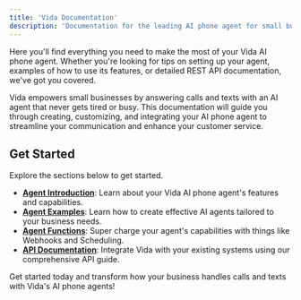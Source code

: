 ```yaml
---
title: 'Vida Documentation'
description: 'Documentation for the leading AI phone agent for small business. Answer calls and texts with an AI phone agent that always works and is never busy.'
---
```


Here you'll find everything you need to make the most of your Vida AI phone agent. Whether you're looking for tips on setting up your agent, examples of how to use its features, or detailed REST API documentation, we've got you covered.

Vida empowers small businesses by answering calls and texts with an AI agent that never gets tired or busy. This documentation will guide you through creating, customizing, and integrating your AI phone agent to streamline your communication and enhance your customer service.

## Get Started

 Explore the sections below to get started.

- **[Agent Introduction](/agents/intro)**: Learn about your Vida AI phone agent's features and capabilities.
- **[Agent Examples](/examples/restaurants)**: Learn how to create effective AI agents tailored to your business needs.
- **[Agent Functions](/agents/functions)**: Super charge your agent's capabilities with things like Webhooks and Scheduling.
- **[API Documentation](/api-reference/overview)**: Integrate Vida with your existing systems using our comprehensive API guide.

Get started today and transform how your business handles calls and texts with Vida's AI phone agents!
